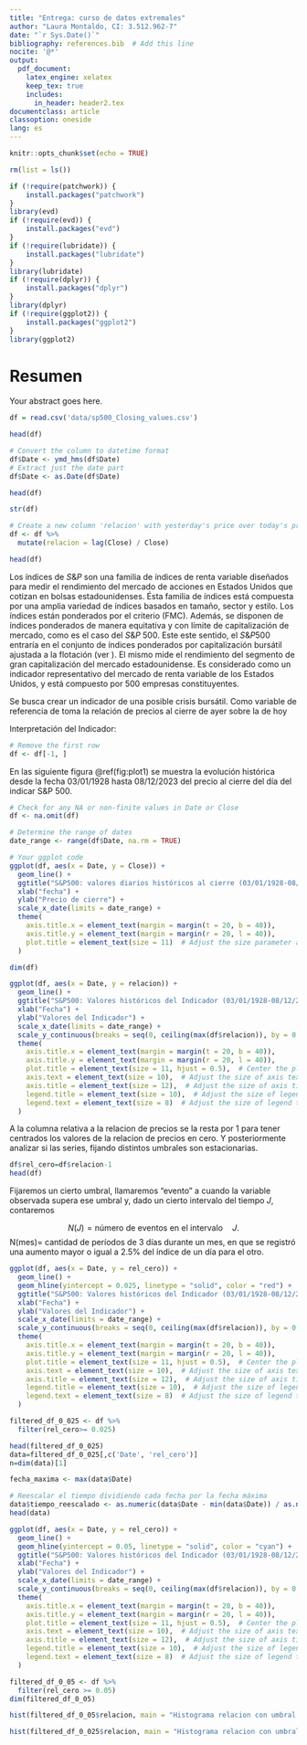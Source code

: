 ```yaml
---
title: "Entrega: curso de datos extremales"
author: "Laura Montaldo, CI: 3.512.962-7"
date: "`r Sys.Date()`"
bibliography: references.bib  # Add this line
nocite: '@*'
output:
  pdf_document:
    latex_engine: xelatex
    keep_tex: true
    includes:
      in_header: header2.tex
documentclass: article
classoption: oneside
lang: es
---
```


```r
knitr::opts_chunk$set(echo = TRUE)
```

```r
rm(list = ls())
```




```r
if (!require(patchwork)) {
    install.packages("patchwork")
}
library(evd)
if (!require(evd)) {
    install.packages("evd")
}
if (!require(lubridate)) {
    install.packages("lubridate")
}
library(lubridate)
if (!require(dplyr)) {
    install.packages("dplyr")
}
library(dplyr)
if (!require(ggplot2)) {
    install.packages("ggplot2")
}
library(ggplot2)
```
\newpage

<!-- titulo-->

\thispagestyle{empty}

\maketitle

\newpage

<!-- indice -->

\tableofcontents

\newpage

<!-- abstract -->

# Resumen

Your abstract goes here.

\newpage





```r
df = read.csv('data/sp500_Closing_values.csv')
```


```r
head(df)
```


```r
# Convert the column to datetime format
df$Date <- ymd_hms(df$Date)
# Extract just the date part
df$Date <- as.Date(df$Date)
```

```r
head(df)
```


```r
str(df)
```


```r
# Create a new column 'relacion' with yesterday's price over today's price
df <- df %>%
  mutate(relacion = lag(Close) / Close)
```


```r
head(df)
```

\section{Motivación y objetivo del estudio} 



Los índices de $S\&P$ son una familia de índices de renta variable\footnote{En inglés se llaman equity indices} diseñados para medir el rendimiento del mercado de acciones en Estados Unidos que cotizan en bolsas estadounidenses. Ésta familia de índices está compuesta por una amplia variedad de índices basados en tamaño, sector y estilo. Los índices están ponderados por el criterio \textit{float-adjusted market capitalization} (FMC). Además, se disponen de índices ponderados de manera equitativa y con límite de capitalización de mercado, como es el caso del $S\&P\:500$. Este este sentido, el $S\&P 500$ entraría en el conjunto de índices ponderados por capitalización bursátil ajustada a la flotación (ver \href{http://www.overleaf.com}{\textcolor{blue}{$S\&P$ Dow Jones Indices}}). El mismo  mide el rendimiento del segmento de gran capitalización del mercado estadounidense. Es considerado como un indicador representativo del mercado de renta variable de los Estados Unidos, y está compuesto por 500 empresas constituyentes.
 
Se busca crear un indicador de una posible crisis bursátil. Como variable de referencia de toma la relación de precios al cierre de ayer sobre la de hoy 

\begin{equation}
Indicador_t=\frac{Precio_{t-1}}{Precio_t},\quad\text{para}\; t=1,...,T \label{eq:ind}
\end{equation}
\vspace{0.5cm}

Interpretación del Indicador:

\begin{itemize}
\item Si el $Indicador_t$    $\leq$ 1, el precio de cierre de hoy es mayor o igual que el de ayer, lo cual podría ser considerado una señal positiva.
\item Si el $Indicador_t$ > 1, el precio de cierre de hoy es menor que el de ayer, lo cual podría considerarse una señal de alerta.
\end{itemize}

\vspace{1cm}

```r
# Remove the first row
df <- df[-1, ]
```


En las siguiente figura  \@ref(fig:plot1) se muestra la evolución histórica desde la fecha 03/01/1928 hasta 08/12/2023 del precio al cierre del día del indicar S&P 500.

```r
# Check for any NA or non-finite values in Date or Close
df <- na.omit(df)

# Determine the range of dates
date_range <- range(df$Date, na.rm = TRUE)
```

```r
# Your ggplot code
ggplot(df, aes(x = Date, y = Close)) +
  geom_line() +
  ggtitle("S&P500: valores diarios históricos al cierre (03/01/1928-08/12/2023)") +
  xlab("fecha") +
  ylab("Precio de cierre") +
  scale_x_date(limits = date_range) +
  theme(
    axis.title.x = element_text(margin = margin(t = 20, b = 40)),
    axis.title.y = element_text(margin = margin(r = 20, l = 40)),
    plot.title = element_text(size = 11)  # Adjust the size parameter as needed
  )
```
```r
dim(df)
```


```r
ggplot(df, aes(x = Date, y = relacion)) +
  geom_line() +
  ggtitle("S&P500: Valores históricos del Indicador (03/01/1928-08/12/2023)") +
  xlab("Fecha") +
  ylab("Valores del Indicador") +
  scale_x_date(limits = date_range) +
  scale_y_continuous(breaks = seq(0, ceiling(max(df$relacion)), by = 0.05)) +
  theme(
    axis.title.x = element_text(margin = margin(t = 20, b = 40)),
    axis.title.y = element_text(margin = margin(r = 20, l = 40)),
    plot.title = element_text(size = 11, hjust = 0.5),  # Center the plot title
    axis.text = element_text(size = 10),  # Adjust the size of axis text
    axis.title = element_text(size = 12),  # Adjust the size of axis titles
    legend.title = element_text(size = 10),  # Adjust the size of legend title
    legend.text = element_text(size = 8)  # Adjust the size of legend text
  )
```
A la columna relativa a la relacion de precios se la resta por 1 para tener centrados los valores de la relacion de precios en cero. Y posteriormente analizar si las series, fijando distintos umbrales son estacionarias.

```r
df$rel_cero=df$relacion-1
head(df)
```

\section{El enfoque de conteo de eventos y los modelos de base Poissoniana.} 

Fijaremos un cierto umbral, llamaremos “evento” a cuando la variable observada supera ese umbral y, dado un cierto intervalo del tiempo $J$, contaremos

$$
N(J)= \text{número de eventos en el intervalo}\quad J.
$$
N(mes)= cantidad de períodos de 3 días durante un mes, en que se registró una aumento mayor o igual a 2.5% del índice de un día para el otro.

```r
ggplot(df, aes(x = Date, y = rel_cero)) +
  geom_line() +
  geom_hline(yintercept = 0.025, linetype = "solid", color = "red") +  # Add horizontal line
  ggtitle("S&P500: Valores históricos del Indicador (03/01/1928-08/12/2023)") +
  xlab("Fecha") +
  ylab("Valores del Indicador") +
  scale_x_date(limits = date_range) +
  scale_y_continuous(breaks = seq(0, ceiling(max(df$relacion)), by = 0.05)) +
  theme(
    axis.title.x = element_text(margin = margin(t = 20, b = 40)),
    axis.title.y = element_text(margin = margin(r = 20, l = 40)),
    plot.title = element_text(size = 11, hjust = 0.5),  # Center the plot title
    axis.text = element_text(size = 10),  # Adjust the size of axis text
    axis.title = element_text(size = 12),  # Adjust the size of axis titles
    legend.title = element_text(size = 10),  # Adjust the size of legend title
    legend.text = element_text(size = 8)  # Adjust the size of legend text
  )
```
```r
filtered_df_0_025 <- df %>%
  filter(rel_cero>= 0.025)
```


```r
head(filtered_df_0_025)
data=filtered_df_0_025[,c('Date', 'rel_cero')]
n=dim(data)[1]
```


```r
fecha_maxima <- max(data$Date)

# Reescalar el tiempo dividiendo cada fecha por la fecha máxima
data$tiempo_reescalado <- as.numeric(data$Date - min(data$Date)) / as.numeric(fecha_maxima - min(data$Date))
head(data)
```



```r
ggplot(df, aes(x = Date, y = rel_cero)) +
  geom_line() +
  geom_hline(yintercept = 0.05, linetype = "solid", color = "cyan") +  # Add horizontal line
  ggtitle("S&P500: Valores históricos del Indicador (03/01/1928-08/12/2023)") +
  xlab("Fecha") +
  ylab("Valores del Indicador") +
  scale_x_date(limits = date_range) +
  scale_y_continuous(breaks = seq(0, ceiling(max(df$relacion)), by = 0.05)) +
  theme(
    axis.title.x = element_text(margin = margin(t = 20, b = 40)),
    axis.title.y = element_text(margin = margin(r = 20, l = 40)),
    plot.title = element_text(size = 11, hjust = 0.5),  # Center the plot title
    axis.text = element_text(size = 10),  # Adjust the size of axis text
    axis.title = element_text(size = 12),  # Adjust the size of axis titles
    legend.title = element_text(size = 10),  # Adjust the size of legend title
    legend.text = element_text(size = 8)  # Adjust the size of legend text
  )
```
```r
filtered_df_0_05 <- df %>%
  filter(rel_cero >= 0.05)
dim(filtered_df_0_05)
```

```r
hist(filtered_df_0_05$relacion, main = "Histograma relacion con umbral 0.05 ", xlab = "relacion")
```
```r
hist(filtered_df_0_025$relacion, main = "Histograma relacion con umbral 0.025 ", xlab = "relacion")
```



\newpage


\section{POT (Peaks Over Treshold) y variantes}





